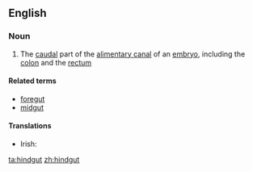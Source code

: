 ==English==
{{wikipedia}}
===Noun===
{{en-noun}}

#{{anatomy}} The [[caudal]] part of the [[alimentary canal]] of an [[embryo]], including the [[colon]] and the [[rectum]]

====Related terms====
* [[foregut]]
* [[midgut]]

====Translations====
{{trans-top|anatomy: the caudal part of the alimentary canal of an embryo}}
* Irish: {{t|ga|putóg chúil|f}}
{{trans-mid}}
{{trans-bottom}}

[[ta:hindgut]]
[[zh:hindgut]]